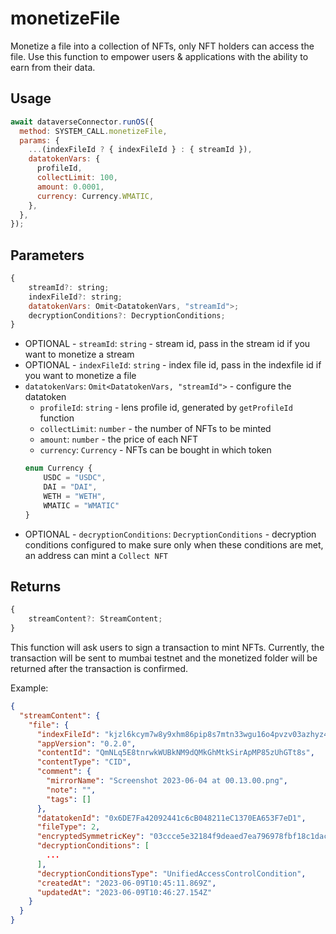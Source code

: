 
# monetizeFile

Monetize a file into a collection of NFTs, only NFT holders can access the file.
Use this function to empower users & applications with the ability to earn from their data.

## Usage

```javascript
await dataverseConnector.runOS({
  method: SYSTEM_CALL.monetizeFile,
  params: {
    ...(indexFileId ? { indexFileId } : { streamId }),
    datatokenVars: {
      profileId,
      collectLimit: 100,
      amount: 0.0001,
      currency: Currency.WMATIC,
    },
  },
});
```

## Parameters

```js
{
    streamId?: string;
    indexFileId?: string;
    datatokenVars: Omit<DatatokenVars, "streamId">;
    decryptionConditions?: DecryptionConditions;
}
```

- OPTIONAL - `streamId`: `string` - stream id, pass in the stream id if you want to monetize a stream
- OPTIONAL - `indexFileId`: `string` - index file id, pass in the indexfile id if you want to monetize a file
- `datatokenVars`: `Omit<DatatokenVars, "streamId">` - configure the datatoken
  - `profileId`: `string` - lens profile id, generated by `getProfileId` function
  - `collectLimit`: `number` - the number of NFTs to be minted
  - `amount`: `number` - the price of each NFT
  - `currency`: `Currency` - NFTs can be bought in which token
  ```js
  enum Currency {
      USDC = "USDC",
      DAI = "DAI",
      WETH = "WETH",
      WMATIC = "WMATIC"
  }
  ```
- OPTIONAL - `decryptionConditions`: `DecryptionConditions` - decryption conditions configured to make sure only when these conditions are met, an address can mint a `Collect NFT`

## Returns

```js
{
    streamContent?: StreamContent;
}
```

<Callout>
  This function will ask users to sign a transaction to mint NFTs. Currently,
  the transaction will be sent to mumbai testnet and the monetized folder will
  be returned after the transaction is confirmed.
</Callout>

Example:

```json
{
  "streamContent": {
    "file": {
      "indexFileId": "kjzl6kcym7w8y9xhm86pip8s7mtn33wgu16o4pvzv03azhyz4evdg2kqvojtcd9",
      "appVersion": "0.2.0",
      "contentId": "QmNLq5E8tnrwkWUBkNM9dQMkGhMtkSirApMP85zUhGTt8s",
      "contentType": "CID",
      "comment": {
        "mirrorName": "Screenshot 2023-06-04 at 00.13.00.png",
        "note": "",
        "tags": []
      },
      "datatokenId": "0x6DE7Fa42092441c6cB048211eC1370EA653F7eD1",
      "fileType": 2,
      "encryptedSymmetricKey": "03ccce5e32184f9deaed7ea796978fbf18c1dacfc52cb2187ac61921e5f8b4de14eea236989b31be9b4b326c6d22760a62e8afb4b348f6a356ed37926563852da9bd51c6904a474fec68dd237224b8b5dba7029b018d016b96f12a7b1b6202a4541142910a1fff130f47cd1ce7b437f11dff209e70ad1b9c9012f366a92ba7ec00000000000000201523af2fb430d6cd85d2cf3458226a85aaa31fc35037bf382b523c090ad3bf3be2ae4f78a993f38fa0f9e4e185ec8e8b",
      "decryptionConditions": [
        ...
      ],
      "decryptionConditionsType": "UnifiedAccessControlCondition",
      "createdAt": "2023-06-09T10:45:11.869Z",
      "updatedAt": "2023-06-09T10:46:27.154Z"
    }
  }
}
```
